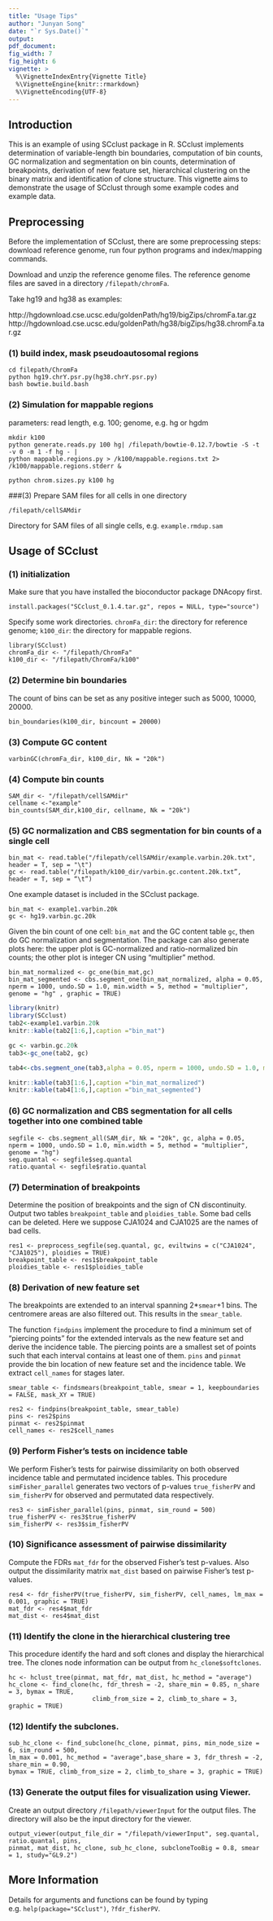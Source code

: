 ```yaml
---
title: "Usage Tips"
author: "Junyan Song"
date: "`r Sys.Date()`"
output: 
pdf_document:
fig_width: 7
fig_height: 6
vignette: >
  %\VignetteIndexEntry{Vignette Title}
  %\VignetteEngine{knitr::rmarkdown}
  %\VignetteEncoding{UTF-8}
---
```


## Introduction

This is an example of using SCclust package in R. SCclust implements determination of variable-length bin boundaries, computation of bin counts, GC normalization and segmentation on bin counts, determination of breakpoints, derivation of new feature set, hierarchical clustering on the binary matrix and identification of clone structure. This vignette aims to demonstrate the usage of SCclust through some example codes and example data. 

## Preprocessing
Before the implementation of SCclust, there are some preprocessing steps: download reference genome, run four python programs and index/mapping commands. 

Download and unzip the reference genome files. The reference genome files are saved in a directory `/filepath/chromFa`. 

Take hg19 and hg38 as examples:

http://hgdownload.cse.ucsc.edu/goldenPath/hg19/bigZips/chromFa.tar.gz 
http://hgdownload.cse.ucsc.edu/goldenPath/hg38/bigZips/hg38.chromFa.tar.gz


### (1) build index, mask pseudoautosomal regions
```
cd filepath/ChromFa 
python hg19.chrY.psr.py(hg38.chrY.psr.py)
bash bowtie.build.bash
```

### (2) Simulation for mappable regions
parameters: read length, e.g. 100; genome, e.g. hg or hgdm
```
mkdir k100
python generate.reads.py 100 hg| /filepath/bowtie-0.12.7/bowtie -S -t -v 0 -m 1 -f hg - |
python mappable.regions.py > /k100/mappable.regions.txt 2> /k100/mappable.regions.stderr &

python chrom.sizes.py k100 hg

```
###(3) Prepare SAM files for all cells in one directory
```
/filepath/cellSAMdir
```
Directory for SAM files of all single cells, e.g. `example.rmdup.sam`




## Usage of SCclust

### (1) initialization
Make sure that you have installed the bioconductor package DNAcopy first.
```
install.packages("SCclust_0.1.4.tar.gz", repos = NULL, type="source")
```

Specify some work directories. `chromFa_dir`: the directory for reference genome; `k100_dir`: the directory for mappable regions.
```
library(SCclust)
chromFa_dir <- "/filepath/ChromFa"
k100_dir <- "/filepath/ChromFa/k100"
```

### (2) Determine bin boundaries
The count of bins can be set as any positive integer such as 5000, 10000, 20000.
```
bin_boundaries(k100_dir, bincount = 20000)
```

### (3) Compute GC content
```
varbinGC(chromFa_dir, k100_dir, Nk = "20k")
```

### (4) Compute bin counts
```
SAM_dir <- "/filepath/cellSAMdir"  
cellname <-"example"
bin_counts(SAM_dir,k100_dir, cellname, Nk = "20k")

```

### (5) GC normalization and CBS segmentation for bin counts of a single cell
```
bin_mat <- read.table("/filepath/cellSAMdir/example.varbin.20k.txt", header = T, sep = "\t")
gc <- read.table("/filepath/k100_dir/varbin.gc.content.20k.txt”, header = T, sep = “\t”)
```
One example dataset is included in the SCclust package.
```
bin_mat <- example1.varbin.20k
gc <- hg19.varbin.gc.20k
```

Given the bin count of one cell: `bin_mat` and the GC content table `gc`, then do GC normalization and segmentation. The package can also generate plots here: the upper plot is GC-normalized and ratio-normalized bin counts; the other plot is integer CN using "multiplier" method. 
```
bin_mat_normalized <- gc_one(bin_mat,gc)
bin_mat_segmented <- cbs.segment_one(bin_mat_normalized, alpha = 0.05, nperm = 1000, undo.SD = 1.0, min.width = 5, method = "multiplier", genome = "hg" , graphic = TRUE)

```

```r

library(knitr)
library(SCclust)
tab2<-example1.varbin.20k
knitr::kable(tab2[1:6,],caption ="bin_mat")

gc <- varbin.gc.20k
tab3<-gc_one(tab2, gc)

tab4<-cbs.segment_one(tab3,alpha = 0.05, nperm = 1000, undo.SD = 1.0, min.width = 5, method = "multiplier", genome = "hg", graphic = TRUE)

knitr::kable(tab3[1:6,],caption ="bin_mat_normalized")
knitr::kable(tab4[1:6,],caption ="bin_mat_segmented")


```     



### (6) GC normalization and CBS segmentation for all cells together into one combined table
```
segfile <- cbs.segment_all(SAM_dir, Nk = "20k", gc, alpha = 0.05, nperm = 1000, undo.SD = 1.0, min.width = 5, method = "multiplier", genome = "hg")
seg.quantal <- segfile$seg.quantal
ratio.quantal <- segfile$ratio.quantal
```


### (7) Determination of breakpoints
Determine the position of breakpoints and the sign of CN discontinuity. Output two tables `breakpoint_table` and `ploidies_table`.
Some bad cells can be deleted. Here we suppose CJA1024 and CJA1025 are the names of bad cells.
```
res1 <- preprocess_segfile(seg.quantal, gc, eviltwins = c("CJA1024", "CJA1025"), ploidies = TRUE)
breakpoint_table <- res1$breakpoint_table
ploidies_table <- res1$ploidies_table
```

### (8) Derivation of new feature set
The breakpoints are extended to an interval spanning 2*`smear`+1 bins. The centromere areas are also filtered out. This results in the `smear_table`. 

The function `findpins` implement the procedure to find a minimum set of "piercing points" for the extended intervals as the new feature set and derive the incidence table. The piercing points are a smallest set of points such that each interval contains at least one of them. `pins` and `pinmat` provide the bin location of new feature set and the incidence table. We extract `cell_names` for stages later.
```
smear_table <- findsmears(breakpoint_table, smear = 1, keepboundaries = FALSE, mask_XY = TRUE)

res2 <- findpins(breakpoint_table, smear_table)
pins <- res2$pins
pinmat <- res2$pinmat
cell_names <- res2$cell_names
```

### (9) Perform Fisher's tests on incidence table
We perform Fisher's tests for pairwise dissimilarity on both observed incidence table and permutated incidence tables. This procedure `simFisher_parallel` generates two vectors of p-values `true_fisherPV` and `sim_fisherPV` for observed and permutated data respectively.
```
res3 <- simFisher_parallel(pins, pinmat, sim_round = 500)
true_fisherPV <- res3$true_fisherPV
sim_fisherPV <- res3$sim_fisherPV
```

### (10) Significance assessment of pairwise dissimilarity
Compute the FDRs `mat_fdr` for the observed Fisher's test p-values. Also output the dissimilarity matrix `mat_dist` based on pairwise Fisher's test p-values.
```
res4 <- fdr_fisherPV(true_fisherPV, sim_fisherPV, cell_names, lm_max = 0.001, graphic = TRUE)
mat_fdr <- res4$mat_fdr
mat_dist <- res4$mat_dist
```
### (11) Identify the clone in the hierarchical clustering tree
This procedure identify the hard and soft clones and display the hierarchical tree. The clones node information can be output from `hc_clone$softclones`. 
```
hc <- hclust_tree(pinmat, mat_fdr, mat_dist, hc_method = "average")
hc_clone <- find_clone(hc, fdr_thresh = -2, share_min = 0.85, n_share = 3, bymax = TRUE, 
                       climb_from_size = 2, climb_to_share = 3, graphic = TRUE)
```

### (12) Identify the subclones.
```
sub_hc_clone <- find_subclone(hc_clone, pinmat, pins, min_node_size = 6, sim_round = 500, 
lm_max = 0.001, hc_method = "average",base_share = 3, fdr_thresh = -2, share_min = 0.90, 
bymax = TRUE, climb_from_size = 2, climb_to_share = 3, graphic = TRUE)
```

### (13) Generate the output files for visualization using Viewer.
Create an output directory `/filepath/viewerInput` for the output files. The directory will also be the input directory for the viewer.
```
output_viewer(output_file_dir = "/filepath/viewerInput", seg.quantal, ratio.quantal, pins, 
pinmat, mat_dist, hc_clone, sub_hc_clone, subcloneTooBig = 0.8, smear = 1, study="GL9.2")
```





## More Information
Details for arguments and functions can be found by typing e.g. `help(package="SCclust")`, `?fdr_fisherPV`.  
